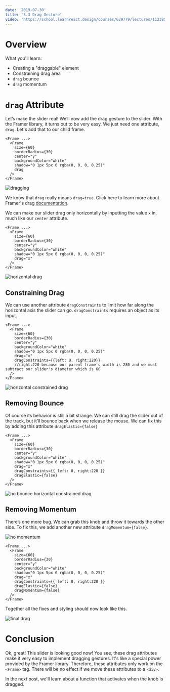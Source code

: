```yaml
---
date: '2019-07-30'
title: '3.3 Drag Gesture'
video: 'https://school.learnreact.design/courses/629779/lectures/11238557'
---
```



# Overview

What you'll learn:

- Creating a "draggable" element
- Constraining drag area
- `drag` bounce
- `drag` momentum

<CourseVideoLink to={props.pageContext.frontmatter.video} />

# `drag` Attribute

Let’s make the slider real! We’ll now add the drag gesture to the slider. With the Framer library, it turns out to be very easy. We just need one attribute, `drag`. Let's add that to our child frame.

```jsx{8}
<Frame ...>
  <Frame
    size={60}
    borderRadius={30}
    center="y"
    backgroundColor="white"
    shadow="0 1px 5px 0 rgba(0, 0, 0, 0.25)"
    drag
  />
</Frame>
```

![dragging](./drag.gif)

We know that `drag` really means `drag=true`. Click here to learn more about Framer's drag [documentation](https://www.framer.com/api/frame/#draggableprops.drag).

We can make our slider drag only horizontally by inputting the value `x` in, much like our `center` attribute.

```jsx{8}
<Frame ...>
  <Frame
    size={60}
    borderRadius={30}
    center="y"
    backgroundColor="white"
    shadow="0 1px 5px 0 rgba(0, 0, 0, 0.25)"
    drag="x"
  />
</Frame>
```

![horizontal drag](./xdrag2.gif)

## Constraining Drag

We can use another attribute `dragConstraints` to limit how far along the horizontal axis the slider can go. `dragConstraints` requires an object as its input.

```jsx{9}
<Frame ...>
  <Frame
    size={60}
    borderRadius={30}
    center="y"
    backgroundColor="white"
    shadow="0 1px 5px 0 rgba(0, 0, 0, 0.25)"
    drag="x"
    dragConstraints={{left: 0, right:220}}
    //right:220 because our parent frame's width is 280 and we must subtract our slider's diameter which is 60
  />
</Frame>
```

![horizontal constrained drag](./constraineddrag2.gif)

## Removing Bounce

Of course its behavior is still a bit strange. We can still drag the slider out of the track, but it’ll bounce back when we release the mouse. We can fix this by adding this attribute `dragElastic={false}`

```jsx{10}
<Frame ...>
  <Frame
    size={60}
    borderRadius={30}
    center="y"
    backgroundColor="white"
    shadow="0 1px 5px 0 rgba(0, 0, 0, 0.25)"
    drag="x"
    dragConstraints={{ left: 0, right:220 }}
    dragElastic={false}
  />
</Frame>
```

![no bounce horizontal constrained drag](./noelasticdrag.gif)

## Removing Momentum

There’s one more bug. We can grab this knob and throw it towards the other side. To fix this, we add another new attribute `dragMomentum={false}`.

![no momentum](./nomomentum2.gif)

```jsx{11}
<Frame ...>
  <Frame
    size={60}
    borderRadius={30}
    center="y"
    backgroundColor="white"
    shadow="0 1px 5px 0 rgba(0, 0, 0, 0.25)"
    drag="x"
    dragConstraints={{ left: 0, right:220 }}
    dragElastic={false}
    dragMomentum={false}
  />
</Frame>
```

Together all the fixes and styling should now look like this.

![final drag](./finaldrag.gif)

# Conclusion

Ok, great! This slider is looking good now! You see, these drag attributes make it very easy to implement dragging gestures. It's like a special power provided by the Framer library. Therefore, these attributes only work on the `<Frame>` tag. There will be no effect if we move these attributes to a `<div>`.

In the next post, we'll learn about a function that activates when the knob is dragged.

